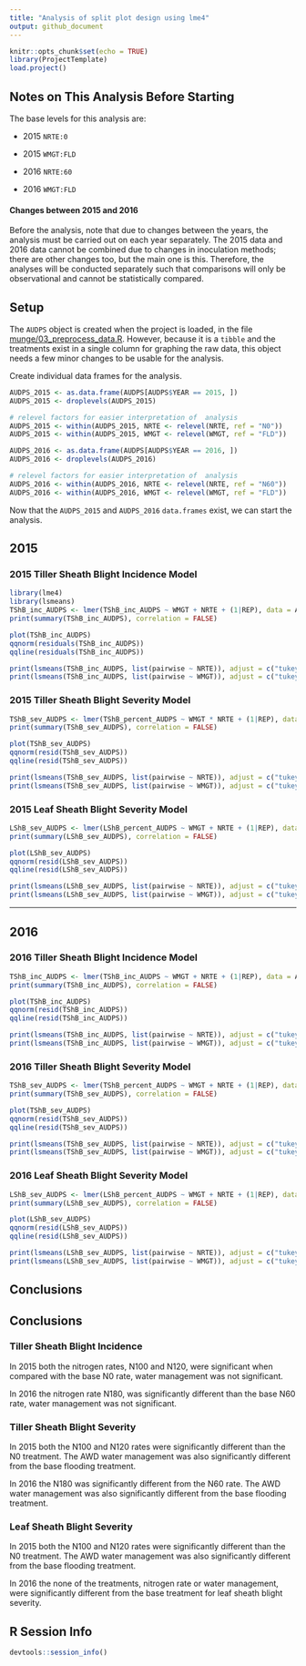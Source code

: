 ```yaml
---
title: "Analysis of split plot design using lme4"
output: github_document
---
```


```r
knitr::opts_chunk$set(echo = TRUE)
library(ProjectTemplate)
load.project()
```

## Notes on This Analysis Before Starting

The base levels for this analysis are:

- 2015 `NRTE:0`

- 2015 `WMGT:FLD`

- 2016 `NRTE:60`

- 2016 `WMGT:FLD`

#### Changes between 2015 and 2016

Before the analysis, note that due to changes between the years, the analysis
must be carried out on each year separately. The 2015 data and 2016 data cannot
be combined due to changes in inoculation methods; there are other changes too,
but the main one is this. Therefore, the analyses will be conducted separately
such that comparisons will only be observational and cannot be statistically
compared.

## Setup

The `AUDPS` object is created when the project is loaded, in the file [munge/03_preprocess_data.R](./munge/03_preprocess_data.R). However, because it is a `tibble` and the treatments exist in a single column for graphing the raw data, this object needs a few minor changes to be usable for the analysis.

Create individual data frames for the analysis.

```r
AUDPS_2015 <- as.data.frame(AUDPS[AUDPS$YEAR == 2015, ])
AUDPS_2015 <- droplevels(AUDPS_2015)

# relevel factors for easier interpretation of  analysis
AUDPS_2015 <- within(AUDPS_2015, NRTE <- relevel(NRTE, ref = "N0"))
AUDPS_2015 <- within(AUDPS_2015, WMGT <- relevel(WMGT, ref = "FLD"))

AUDPS_2016 <- as.data.frame(AUDPS[AUDPS$YEAR == 2016, ])
AUDPS_2016 <- droplevels(AUDPS_2016)

# relevel factors for easier interpretation of  analysis
AUDPS_2016 <- within(AUDPS_2016, NRTE <- relevel(NRTE, ref = "N60"))
AUDPS_2016 <- within(AUDPS_2016, WMGT <- relevel(WMGT, ref = "FLD"))
```

Now that the `AUDPS_2015` and `AUDPS_2016` `data.frames` exist, we can start the analysis.

## 2015

### 2015 Tiller Sheath Blight Incidence Model

```r
library(lme4)
library(lsmeans)
TShB_inc_AUDPS <- lmer(TShB_inc_AUDPS ~ WMGT + NRTE + (1|REP), data = AUDPS_2015)
print(summary(TShB_inc_AUDPS), correlation = FALSE)

plot(TShB_inc_AUDPS)
qqnorm(residuals(TShB_inc_AUDPS))
qqline(residuals(TShB_inc_AUDPS))

print(lsmeans(TShB_inc_AUDPS, list(pairwise ~ NRTE)), adjust = c("tukey"))
print(lsmeans(TShB_inc_AUDPS, list(pairwise ~ WMGT)), adjust = c("tukey"))
```

### 2015 Tiller Sheath Blight Severity Model

```r
TShB_sev_AUDPS <- lmer(TShB_percent_AUDPS ~ WMGT * NRTE + (1|REP), data = AUDPS_2015)
print(summary(TShB_sev_AUDPS), correlation = FALSE)

plot(TShB_sev_AUDPS)
qqnorm(resid(TShB_sev_AUDPS))
qqline(resid(TShB_sev_AUDPS))

print(lsmeans(TShB_sev_AUDPS, list(pairwise ~ NRTE)), adjust = c("tukey"))
print(lsmeans(TShB_sev_AUDPS, list(pairwise ~ WMGT)), adjust = c("tukey"))
```

### 2015 Leaf Sheath Blight Severity Model

```r
LShB_sev_AUDPS <- lmer(LShB_percent_AUDPS ~ WMGT + NRTE + (1|REP), data = AUDPS_2015)
print(summary(LShB_sev_AUDPS), correlation = FALSE)

plot(LShB_sev_AUDPS)
qqnorm(resid(LShB_sev_AUDPS))
qqline(resid(LShB_sev_AUDPS))

print(lsmeans(LShB_sev_AUDPS, list(pairwise ~ NRTE)), adjust = c("tukey"))
print(lsmeans(LShB_sev_AUDPS, list(pairwise ~ WMGT)), adjust = c("tukey"))
```

*******

## 2016

### 2016 Tiller Sheath Blight Incidence Model

```r
TShB_inc_AUDPS <- lmer(TShB_inc_AUDPS ~ WMGT + NRTE + (1|REP), data = AUDPS_2016)
print(summary(TShB_inc_AUDPS), correlation = FALSE)

plot(TShB_inc_AUDPS)
qqnorm(resid(TShB_inc_AUDPS))
qqline(resid(TShB_inc_AUDPS))

print(lsmeans(TShB_inc_AUDPS, list(pairwise ~ NRTE)), adjust = c("tukey"))
print(lsmeans(TShB_inc_AUDPS, list(pairwise ~ WMGT)), adjust = c("tukey"))
```

### 2016 Tiller Sheath Blight Severity Model

```r
TShB_sev_AUDPS <- lmer(TShB_percent_AUDPS ~ WMGT + NRTE + (1|REP), data = AUDPS_2016)
print(summary(TShB_sev_AUDPS), correlation = FALSE)

plot(TShB_sev_AUDPS)
qqnorm(resid(TShB_sev_AUDPS))
qqline(resid(TShB_sev_AUDPS))

print(lsmeans(TShB_sev_AUDPS, list(pairwise ~ NRTE)), adjust = c("tukey"))
print(lsmeans(TShB_sev_AUDPS, list(pairwise ~ WMGT)), adjust = c("tukey"))
```

### 2016 Leaf Sheath Blight Severity Model

```r
LShB_sev_AUDPS <- lmer(LShB_percent_AUDPS ~ WMGT + NRTE + (1|REP), data = AUDPS_2016)
print(summary(LShB_sev_AUDPS), correlation = FALSE)

plot(LShB_sev_AUDPS)
qqnorm(resid(LShB_sev_AUDPS))
qqline(resid(LShB_sev_AUDPS))

print(lsmeans(LShB_sev_AUDPS, list(pairwise ~ NRTE)), adjust = c("tukey"))
print(lsmeans(LShB_sev_AUDPS, list(pairwise ~ WMGT)), adjust = c("tukey"))
```

## Conclusions


## Conclusions

### Tiller Sheath Blight Incidence

In 2015 both the nitrogen rates, N100 and N120, were significant when compared with the base N0 rate, water management was not significant.

In 2016 the nitrogen rate N180, was significantly different than the base N60 rate, water management was not significant.


### Tiller Sheath Blight Severity

In 2015 both the N100 and N120 rates were significantly different than the N0 treatment. The AWD water management was also significantly different from the base flooding treatment.

In 2016 the N180 was significantly different from the N60 rate. The AWD water management was also significantly different from the base flooding treatment.

### Leaf Sheath Blight Severity

In 2015 both the N100 and N120 rates were significantly different than the N0 treatment. The AWD water management was also significantly different from the base flooding treatment.

In 2016 the none of the treatments, nitrogen rate or water management, were significantly different from the base treatment for leaf sheath blight severity.

## R Session Info

```r
devtools::session_info()
```
